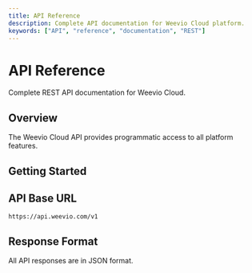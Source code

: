 ```yaml
---
title: API Reference
description: Complete API documentation for Weevio Cloud platform.
keywords: ["API", "reference", "documentation", "REST"]
---
```


# API Reference

Complete REST API documentation for Weevio Cloud.

## Overview

The Weevio Cloud API provides programmatic access to all platform features.

## Getting Started

<CardGrid>
  <Card
    title="Authentication"
    description="Learn how to authenticate API requests."
    href="/docs/api/authentication"
  />
  <Card
    title="Endpoints"
    description="Explore available API endpoints."
    href="/docs/api/endpoints"
  />
  <Card
    title="Webhooks"
    description="Set up webhooks for event notifications."
    href="/docs/api/webhooks"
  />
  <Card
    title="Rate Limits"
    description="Understand API rate limiting policies."
    href="/docs/api/rate-limits"
  />
</CardGrid>

## API Base URL

```
https://api.weevio.com/v1
```

## Response Format

All API responses are in JSON format.
